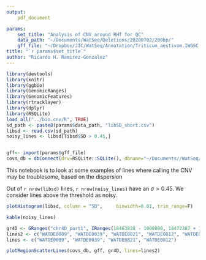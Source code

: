 ```yaml
---
output: 
    pdf_document

params: 
    set_title: "Analysis of CNV around RHT for QC"
    data_path: "~/Documents/WatSeq/Deletions/20200702/200bp/"
    gff_file: "~/Dropbox/JIC/WatSeq/Annotation/Triticum_aestivum.IWGSC.41.parts.tidy.gff3.gz"
title: "`r params$set_title`"
author: "Ricardo H. Ramirez-Gonzalez"
---
```

```r
library(devtools)
library(knitr)
library(ggbio)
library(GenomicRanges)
library(GenomicFeatures)
library(rtracklayer)
library(dplyr)
library(RSQLite)
load_all("../bio.cnv/R", TRUE)
sd_path <- paste0(params$data_path, "libSD_short.csv")
libsd <- read.csv(sd_path)
noisy_lines <- libsd[libsd$SD > 0.45,]


gff<- import(params$gff_file)
covs_db = dbConnect(drv=RSQLite::SQLite(), dbname="~/Documents//WatSeq/Deletions/20200702/200bp/long_tables/covs_200bp.db")

```


This notebook is to look at some examples of lines where calling the CNV may be troublesome, based on the dispersion 

Out of  ``r nrow(libsd) `` lines, ``r nrow(noisy_lines)`` have an $\sigma > 0.45$.
We consider lines above the threshold as noisy. 


```r
plotHistogram(libsd, column = "SD",     binwidth=0.01, trim_range=F)

kable(noisy_lines)

```


```r


gr4D <- GRanges("chr4D_part1", IRanges(18463838 - 1000000, 18472387 + 1000000))
lines2 <- c("WATDE0009", "WATDE0039", "WATDE0821", "WATDE0812", "WATDE0141", "WATDE0018", "B1190729.1")
lines <- c("WATDE0009", "WATDE0039", "WATDE0821", "WATDE0812")

plotRegionScatterLines(covs_db, gff, gr4D, lines=lines2)
```

